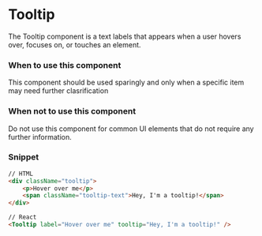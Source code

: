 
<Meta title="Components/Content/Tooltip" component={Tooltip} />

# Tooltip

The Tooltip component is a text labels that appears when a user hovers over, focuses on, or touches an element.

### When to use this component

This component should be used sparingly and only when a specific item may need further clasrification

### When not to use this component

Do not use this component for common UI elements that do not require any further information.

### Snippet

<Tooltip label="Hover over me" tooltip="Hey, I'm a tooltip!" />

```HTML
// HTML
<div className="tooltip">
    <p>Hover over me</p>
    <span className="tooltip-text">Hey, I'm a tooltip!</span>
</div>

// React
<Tooltip label="Hover over me" tooltip="Hey, I'm a tooltip!" />
```